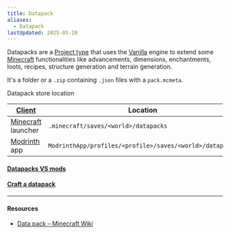 ```yaml
---
title: Datapack
aliases:
  - Datapack
lastUpdated: 2025-05-20
---
```



Datapacks are a [Project type](/projecttype) that uses the [Vanilla](/vanilla) engine to extend some [Minecraft](/minecraft) functionalities like advancements, dimensions, enchantments, loots, recipes, structure generation and terrain generation.

It's a folder or a `.zip` containing `.json` files with a `pack.mcmeta`.

Datapack store location

| [Client](/client)                | Location                                                 |
| -------------------------------- | -------------------------------------------------------- |
| [Minecraft](/minecraft) launcher | `.minecraft/saves/<world>/datapacks`                     |
| [Modrinth](/modrinth) app        | `ModrinthApp/profiles/<profile>/saves/<world>/datapacks` |

#### [Datapacks VS mods](/datapackvsmod)

#### [Craft a datapack](/craftdatapack)

---

#### Resources
- [Data pack – Minecraft Wiki](https://minecraft.fandom.com/wiki/Data_pack)

<Yb src="https://www.youtube.com/embed/ac6V5-KT6Rg" />
<Yb src="https://www.youtube.com/embed/EBsEDkFpPlI" />
